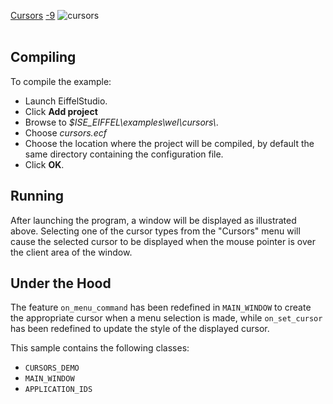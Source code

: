 [[Property:title|Cursors]]
[[Property:weight|-9]]
[[Image:cursors|cursors]]  <br/>
<br/>

==Compiling==

To compile the example: 
* Launch EiffelStudio. 
* Click '''Add project'''
* Browse to ''$ISE_EIFFEL\examples\wel\cursors\''. 
* Choose ''cursors.ecf''
* Choose the location where the project will be compiled, by default the same directory containing the configuration file. 
* Click '''OK'''. 

==Running==

After launching the program, a window will be displayed as illustrated above. Selecting one of the cursor types from the "Cursors" menu will cause the selected cursor to be displayed when the mouse pointer is over the client area of the window. 

==Under the Hood==

The feature <code>on_menu_command</code> has been redefined in <code>MAIN_WINDOW</code> to create the appropriate cursor when a menu selection is made, while <code>on_set_cursor</code> has been redefined to update the style of the displayed cursor. 

This sample contains the following classes: 
* <code>CURSORS_DEMO</code>
* <code>MAIN_WINDOW</code>
* <code>APPLICATION_IDS</code>





